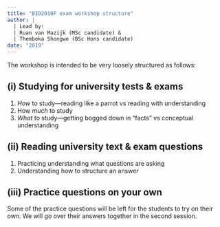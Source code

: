 ```yaml
---
title: "BIO2010F exam workshop structure"
author: |
  | Lead by:
  | Ruan van Mazijk (MSc candidate) &
  | Thembeka Shongwe (BSc Hons candidate)
date: "2019"
---
```


<!-- Based off of an initial email from RVM to TS -->

The workshop is intended to be very loosely structured as follows:

## (i) Studying for university tests & exams

1. _How_ to study---reading like a parrot vs reading with understanding
2. How _much_ to study
3. _What_ to study---getting bogged down in "facts" vs conceptual understanding

## (ii) Reading university text & exam questions

1. Practicing understanding what questions are asking
2. Understanding how to structure an answer

## (iii) Practice questions on your own

Some of the practice questions will be left for the students to try on their own. We will go over their answers together in the second session.

